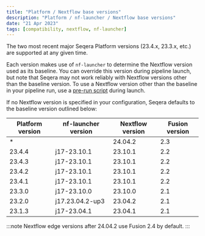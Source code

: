 ```yaml
---
title: "Platform / Nextflow base versions"
description: "Platform / nf-launcher / Nextflow base versions"
date: "21 Apr 2023"
tags: [compatibility, nextflow, nf-launcher]
---
```


The two most recent major Seqera Platform versions (23.4.x, 23.3.x, etc.) are supported at any given time.

Each version makes use of `nf-launcher` to determine the Nextflow version used as its baseline. You can override this version during pipeline launch, but note that Seqera may not work reliably with Nextflow versions other than the baseline version. To use a Nextflow version other than the baseline in your pipeline run, use a [pre-run script](./launch/advanced#pre-and-post-run-scripts) during launch.

If no Nextflow version is specified in your configuration, Seqera defaults to the baseline version outlined below:

| Platform version | nf-launcher version | Nextflow version | Fusion version |
| ---------------- | ------------------- | ---------------- | -------------- |
| *                |                     | 24.04.2          | 2.3            |
| 23.4.4           | j17-23.10.1         | 23.10.1          | 2.2            |
| 23.4.3           | j17-23.10.1         | 23.10.1          | 2.2            |
| 23.4.2           | j17-23.10.1         | 23.10.1          | 2.2            |
| 23.4.1           | j17-23.10.1         | 23.10.1          | 2.2            |
| 23.3.0           | j17-23.10.0         | 23.10.0          | 2.1            |
| 23.2.0           | j17.23.04.2-up3     | 23.04.2          | 2.1            |
| 23.1.3           | j17-23.04.1         | 23.04.1          | 2.1            |

:::note 
Nextflow edge versions after 24.04.2 use Fusion 2.4 by default. 
:::